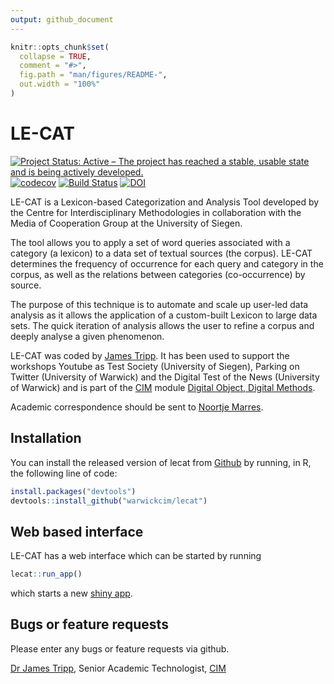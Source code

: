 ```yaml
---
output: github_document
---
```


<!-- README.md is generated from README.Rmd. Please edit that file -->

```r
knitr::opts_chunk$set(
  collapse = TRUE,
  comment = "#>",
  fig.path = "man/figures/README-",
  out.width = "100%"
)
```
# LE-CAT
[![Project Status: Active – The project has reached a stable, usable state and is being actively developed.](https://www.repostatus.org/badges/latest/active.svg)](https://www.repostatus.org/#active)
[![codecov](https://codecov.io/gh/WarwickCIM/lecat/branch/master/graph/badge.svg?token=RtMnQjfEcZ)](https://codecov.io/gh/WarwickCIM/lecat)
[![Build Status](https://travis-ci.org/warwickCIM/lecat.svg?branch=master)](https://travis-ci.org/WarwickCIM/lecat)
[![DOI](https://zenodo.org/badge/161813229.svg)](https://zenodo.org/badge/latestdoi/161813229)


LE-CAT is a Lexicon-based Categorization and Analysis Tool developed by the Centre for Interdisciplinary Methodologies in collaboration with the Media of Cooperation Group at the University of Siegen.

The tool allows you to apply a set of word queries associated with a category (a lexicon) to a data set of textual sources (the corpus). LE-CAT determines the frequency of occurrence for each query and category in the corpus, as well as the relations between categories (co-occurrence) by source.

The purpose of this technique is to automate and scale up user-led data analysis as it allows the application of a custom-built Lexicon to large data sets. The quick iteration of analysis allows the user to refine a corpus and deeply analyse a given phenomenon.

LE-CAT was coded by [James Tripp](https://jamestripp.github.io). It has been used to support the workshops Youtube as Test Society (University of Siegen), Parking on Twitter (University of Warwick) and the Digital Test of the News (University of Warwick) and is part of the [CIM](https://warwick.ac.uk/cim) module [Digital Object, Digital Methods](https://warwick.ac.uk/fac/cross_fac/cim/apply-to-study/cross-disciplinary-postgraduate-modules/im904-digital-objects-digital-methods/).

Academic correspondence should be sent to [Noortje Marres](mailto:N.Marres@warwick.ac.uk).

## Installation

You can install the released version of lecat from [Github](https://github.com/) by running, in R, the following line of code:

``` r
install.packages("devtools")
devtools::install_github("warwickcim/lecat")
```

## Web based interface

LE-CAT has a web interface which can be started by running

``` r
lecat::run_app()
```

which starts a new [shiny app](https://shiny.rstudio.com).

## Bugs or feature requests

Please enter any bugs or feature requests via github.

[Dr James Tripp](https://jamestripp.github.io), Senior Academic Technologist, [CIM](https://www.warwick.ac.uk/cim)
